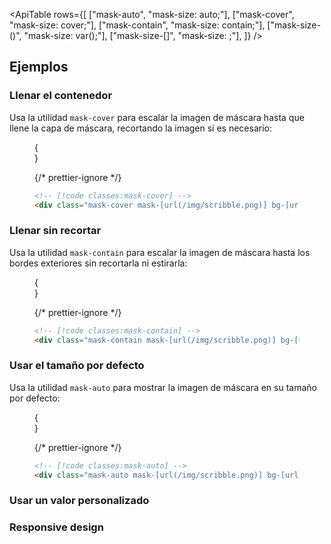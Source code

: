 

<ApiTable
  rows={[
    ["mask-auto", "mask-size: auto;"],
    ["mask-cover", "mask-size: cover;"],
    ["mask-contain", "mask-size: contain;"],
    ["mask-size-(<custom-property>)", "mask-size: var(<custom-property>);"],
    ["mask-size-[<value>]", "mask-size: <value>;"],
  ]}
/>

## Ejemplos

### Llenar el contenedor

Usa la utilidad `mask-cover` para escalar la imagen de máscara hasta que llene la capa de máscara, recortando la imagen si es necesario:

<Figure>

<Example>
  {
    <Stripes border className="mx-auto h-48 w-96 overflow-hidden rounded-lg sm:w-96">
      <div
        className="h-full w-full bg-[url(https://images.unsplash.com/photo-1554629947-334ff61d85dc?ixid=MnwxMjA3fDB8MHxwaG90by1wYWdlfHx8fGVufDB8fHx8&ixlib=rb-1.2.1&auto=format&fit=crop&w=1000&h=1000&q=80)] bg-cover bg-center bg-no-repeat mask-cover mask-center"
        style={{ maskImage: `url(${maskImg.src})` }}
      ></div>
    </Stripes>
  }
</Example>

{/* prettier-ignore */}
```html
<!-- [!code classes:mask-cover] -->
<div class="mask-cover mask-[url(/img/scribble.png)] bg-[url(/img/mountains.jpg)] ..."></div>
```

</Figure>

### Llenar sin recortar

Usa la utilidad `mask-contain` para escalar la imagen de máscara hasta los bordes exteriores sin recortarla ni estirarla:

<Figure>

<Example>
  {
    <Stripes border className="mx-auto h-48 w-96 overflow-hidden rounded-lg sm:w-96">
      <div
        className="h-full w-full bg-[url(https://images.unsplash.com/photo-1554629947-334ff61d85dc?ixid=MnwxMjA3fDB8MHxwaG90by1wYWdlfHx8fGVufDB8fHx8&ixlib=rb-1.2.1&auto=format&fit=crop&w=1000&h=1000&q=80)] bg-cover bg-center bg-no-repeat mask-contain mask-center mask-no-repeat"
        style={{ maskImage: `url(${maskImg.src})` }}
      ></div>
    </Stripes>
  }
</Example>

{/* prettier-ignore */}
```html
<!-- [!code classes:mask-contain] -->
<div class="mask-contain mask-[url(/img/scribble.png)] bg-[url(/img/mountains.jpg)] ..."></div>
```

</Figure>

### Usar el tamaño por defecto

Usa la utilidad `mask-auto` para mostrar la imagen de máscara en su tamaño por defecto:

<Figure>

<Example>
  {
    <Stripes border className="mx-auto h-48 w-96 overflow-hidden rounded-lg sm:w-96">
      <div
        className="h-full w-full bg-[url(https://images.unsplash.com/photo-1554629947-334ff61d85dc?ixid=MnwxMjA3fDB8MHxwaG90by1wYWdlfHx8fGVufDB8fHx8&ixlib=rb-1.2.1&auto=format&fit=crop&w=1000&h=1000&q=80)] bg-cover bg-center bg-no-repeat mask-auto mask-center mask-no-repeat"
        style={{ maskImage: `url(${maskImg.src})` }}
      ></div>
    </Stripes>
  }
</Example>

{/* prettier-ignore */}
```html
<!-- [!code classes:mask-auto] -->
<div class="mask-auto mask-[url(/img/scribble.png)] bg-[url(/img/mountains.jpg)] ..."></div>
```

</Figure>

### Usar un valor personalizado

<UsingACustomValue utility="mask-size" value="auto_100px" name="mask image size" variable="mask-size" />

### Responsive design

<ResponsiveDesign property="mask-size" defaultClass="mask-auto" featuredClass="mask-contain" />
